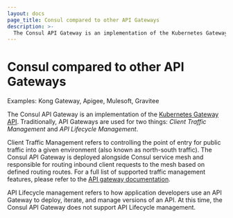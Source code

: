 ```yaml
---
layout: docs
page_title: Consul compared to other API Gateways 
description: >-
  The Consul API Gateway is an implementation of the Kubernetes Gateway API that provides a single entry point that routes public requests to services within the service mesh.
---
```


# Consul compared to other API Gateways 

Examples: Kong Gateway, Apigee, Mulesoft, Gravitee 

The Consul API Gateway is an implementation of the [Kubernetes Gateway API](https://gateway-api.sigs.k8s.io/). Traditionally, API Gateways are used for two things: _Client Traffic Management_ and _API Lifecycle Management_.

Client Traffic Management refers to controlling the point of entry for public traffic into a given environment (also known as north-south traffic). The Consul API Gateway is deployed alongside Consul service mesh and responsible for routing inbound client requests to the mesh based on defined routing routes. For a full list of supported traffic management features, please refer to the [API gateway documentation](https://www.consul.io/docs/api-gateway).   

API Lifecycle management refers to how application developers use an API Gateway to deploy, iterate, and manage versions of an API. At this time, the Consul API Gateway does not support API Lifecycle management.
